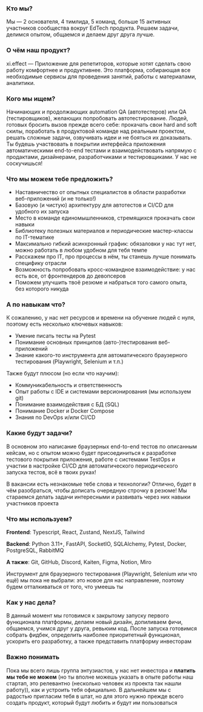 ### Кто мы?

Мы — 2 основателя, 4 тимлида, 5 команд, больше 15 активных участников сообщества вокруг EdTech продукта. Решаем задачи, делимся опытом, общаемся и делаем друг друга лучше.

### О чём наш продукт?

xi.effect — Приложение для репетиторов, которые хотят сделать свою работу комфортнее и продуктивнее. Это платформа, собирающая все необходимые сервисы для проведения занятий, работы с материалами, аналитики.

### Кого мы ищем?

Начинающих и продолжающих automation QA (автотестеров) или QA (тестировщиков), желающих попробовать автотестирование. Людей, готовых бросить вызов прежде всего себе: прокачать свои hard and soft скилы, поработать в продуктовой команде над реальным проектом, решать сложные задачи, озвучивать идеи и не бояться их доказывать. Ты будешь участвовать в покрытии интерфейса приложения автоматическими end-to-end тестами и взаимодействовать напрямую с продактами, дизайнерами, разработчиками и тестировщиками. У нас не соскучишься!

### Что мы можем тебе предложить?

- Наставничество от опытных специалистов в области разработки веб-приложений (и не только!)
- Базовую (и чистую) архитектуру для автотестов и CI/CD для удобного их запуска
- Место в команде единомышленников, стремящихся прокачать свои навыки
- Библиотеку полезных материалов и периодические мастер-классы по IT-тематике
- Максимально гибкий асинхронный график: обязаловки у нас тут нет, можно работать в любом удобном для тебя темпе
- Расскажем про IT, про процессы в нём, ты станешь лучше понимать специфику отрасли
- Возможность попробовать кросс-командное взаимодействие: у нас есть все, от фронтендеров до девопсеров
- Поможем улучшить твоё резюме и набраться того самого опыта, без которого никуда

### А по навыкам что?

К сожалению, у нас нет ресурсов и времени на обучение людей с нуля, поэтому есть несколько ключевых навыков:

- Умение писать тесты на Pytest
- Понимание основных принципов (авто-)тестирования веб-приложений
- Знание какого-то инструмента для автоматического браузерного тестирования (Playwright, Selenium и т.п.)

Также будут плюсом (но если что научим):

- Коммуникабельность и ответственность
- Опыт работы с IDE и системами версионирования (мы используем git)
- Понимание взаимодействия с БД (SQL)
- Понимание Docker и Docker Compose
- Знания по DevOps и/или CI/CD

### Какие будут задачи?

В основном это написание браузерных end-to-end тестов по описанным кейсам, но с опытом можно будет присоединиться к разработке тестового покрытия приложения, работе с системами TestOps и участии в настройке CI/CD для автоматического периодического запуска тестов, всё в твоих руках!

В вакансии есть незнакомые тебе слова и технологии? Отлично, будет в чём разобраться, чтобы дописать очередную строчку в резюме! Мы стараемся делать задачи интересными и развивать через них навыки участников проекта

### Что мы используем?

**Frontend**: Typescript, React, Zustand, NextJS, Tailwind

**Backend**: Python 3.11+, FastAPI, SocketIO, SQLAlchemy, Pytest, Docker, PostgreSQL, RabbitMQ

**А также**: Git, GitHub, Discord, Kaiten, Figma, Notion, Miro

Инструмент для браузерного тестирования (Playwright, Selenium или что ещё) мы пока не выбрали: это новое для нас направление, поэтому будем отталкиваться от того, что умеешь ты

### Как у нас дела?

В данный момент мы готовимся к закрытому запуску первого функционала платформы, делаем новый дизайн, допиливаем фичи, общаемся, учимся друг у друга, ревьюим код. После запуска готовимся собрать фидбек, определить наиболее приоритетный функционал, ускорить его разработку, а также представить платформу инвесторам

### Важно понимать

Пока мы всего лишь группа энтузиастов, у нас нет инвестора и **платить мы тебе не можем** (но ты вполне можешь указать в опыте работы наш стартап, это релевантно (несколько человек из проекта так нашли работу)), как и устроить тебя официально. В дальнейшем мы с радостью пригласим тебя в штат, но для этого нужно прежде всего создать продукт, который будут любить и будут им пользоваться
